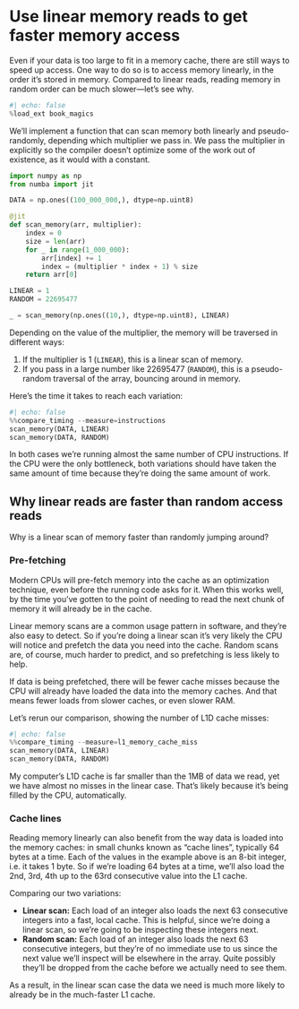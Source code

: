 # Use linear memory reads to get faster memory access

Even if your data is too large to fit in a memory cache, there are still ways to speed up access.
One way to do so is to access memory linearly, in the order it's stored in memory.
Compared to linear reads, reading memory in random order can be much slower—let's see why.

```python
#| echo: false
%load_ext book_magics
```

We'll implement a function that can scan memory both linearly and pseudo-randomly, depending which multiplier we pass in.
We pass the multiplier in explicitly so the compiler doesn't optimize some of the work out of existence, as it would with a constant.

```python
import numpy as np
from numba import jit

DATA = np.ones((100_000_000,), dtype=np.uint8)

@jit
def scan_memory(arr, multiplier):
    index = 0
    size = len(arr)
    for _ in range(1_000_000):
        arr[index] += 1
        index = (multiplier * index + 1) % size
    return arr[0]

LINEAR = 1
RANDOM = 22695477

_ = scan_memory(np.ones((10,), dtype=np.uint8), LINEAR)
```

Depending on the value of the multiplier, the memory will be traversed in different ways:

1. If the multiplier is 1 (`LINEAR`), this is a linear scan of memory.
2. If you pass in a large number like 22695477 (`RANDOM`), this is a pseudo-random traversal of the array, bouncing around in memory.

Here's the time it takes to reach each variation:

```python
#| echo: false
%%compare_timing --measure=instructions
scan_memory(DATA, LINEAR)
scan_memory(DATA, RANDOM)
```

In both cases we're running almost the same number of CPU instructions.
If the CPU were the only bottleneck, both variations should have taken the same amount of time because they're doing the same amount of work.

## Why linear reads are faster than random access reads

Why is a linear scan of memory faster than randomly jumping around?

### Pre-fetching

Modern CPUs will pre-fetch memory into the cache as an optimization technique, even before the running code asks for it.
When this works well, by the time you've gotten to the point of needing to read the next chunk of memory it will already be in the cache.

Linear memory scans are a common usage pattern in software, and they're also easy to detect.
So if you're doing a linear scan it's very likely the CPU will notice and prefetch the data you need into the cache.
Random scans are, of course, much harder to predict, and so prefetching is less likely to help.

If data is being prefetched, there will be fewer cache misses because the CPU will already have loaded the data into the memory caches.
And that means fewer loads from slower caches, or even slower RAM.

Let's rerun our comparison, showing the number of L1D cache misses:

```python
#| echo: false
%%compare_timing --measure=l1_memory_cache_miss
scan_memory(DATA, LINEAR)
scan_memory(DATA, RANDOM)
```

My computer's L1D cache is far smaller than the 1MB of data we read, yet we have almost no misses in the linear case.
That's likely because it's being filled by the CPU, automatically.

### Cache lines

Reading memory linearly can also benefit from the way data is loaded into the memory caches: in small chunks known as "cache lines", typically 64 bytes at a time.
Each of the values in the example above is an 8-bit integer, i.e. it takes 1 byte.
So if we're loading 64 bytes at a time, we'll also load the 2nd, 3rd, 4th up to the 63rd consecutive value into the L1 cache.

Comparing our two variations:

* **Linear scan:** Each load of an integer also loads the next 63 consecutive integers into a fast, local cache.
  This is helpful, since we're doing a linear scan, so we're going to be inspecting these integers next.
* **Random scan:** Each load of an integer also loads the next 63 consecutive integers, but they're of no immediate use to us since the next value we'll inspect will be elsewhere in the array.
  Quite possibly they'll be dropped from the cache before we actually need to see them.

As a result, in the linear scan case the data we need is much more likely to already be in the much-faster L1 cache.
